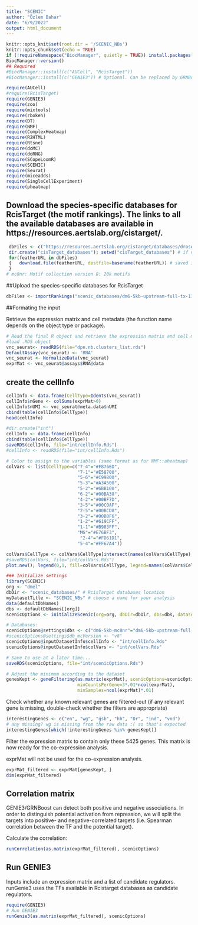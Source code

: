 ```yaml
---
title: "SCENIC"
author: "Özlem Bahar"
date: "6/9/2022"
output: html_document
---
```


```r
knitr::opts_knit$set(root.dir = '/SCENIC_NBs')
knitr::opts_chunk$set(echo = TRUE)
if (!requireNamespace("BiocManager", quietly = TRUE)) install.packages("BiocManager")
BiocManager::version()
## Required
#BiocManager::install(c("AUCell", "RcisTarget"))
#BiocManager::install(c("GENIE3")) # Optional. Can be replaced by GRNBoost

require(AUCell)
#require(RcisTarget)
require(GENIE3)
require(zoo)
require(mixtools)
require(rbokeh)
require(DT)
require(NMF)
require(ComplexHeatmap)
require(R2HTML)
require(Rtsne)
require(doMC)
require(doRNG)
require(SCopeLoomR)
require(SCENIC)
require(Seurat)
require(miceadds)
require(SingleCellExperiment)
require(pheatmap)
```
## Download the species-specific databases for RcisTarget (the motif rankings). The links to all the available databases are available in https://resources.aertslab.org/cistarget/.

```r
 dbFiles <- c("https://resources.aertslab.org/cistarget/databases/drosophila_melanogaster/dm6/flybase_r6.02/mc8nr/gene_based/dm6-5kb-upstream-full-tx-11species.mc8nr.feather")
 dir.create("cisTarget_databases"); setwd("cisTarget_databases") # if needed
 for(featherURL in dbFiles)
 {   download.file(featherURL, destfile=basename(featherURL)) # saved in current dir
 }
# mc8nr: Motif collection version 8: 20k motifs
```

##Upload the species-specific databases for RcisTarget
```r
dbFiles <- importRankings("scenic_databases/dm6-5kb-upstream-full-tx-11species.mc8nr.feather")
```
##Formating the input

Retrieve the expression matrix and cell metadata (the function name depends on the object type or package).
```r
# Read the final R object and retrieve the expression matrix and cell metadata
#load .RDS object 
vnc_seurat<- readRDS(file="dpn.nb.clusters_list.rds")
DefaultAssay(vnc_seurat) <- 'RNA'
vnc_seurat <- NormalizeData(vnc_seurat)
exprMat <- vnc_seurat@assays$RNA@data
```

## create the cellInfo 
```r
cellInfo <- data.frame(CellType=Idents(vnc_seurat))
cellInfo$nGene <- colSums(exprMat>0)
cellInfo$nUMI <- vnc_seurat@meta.data$nUMI
cbind(table(cellInfo$CellType))
head(cellInfo)
```

```r
#dir.create("int")
cellInfo <- data.frame(cellInfo)
cbind(table(cellInfo$CellType))
saveRDS(cellInfo, file="int/cellInfo.Rds")
#cellInfo <- readRDS(file="int/cellInfo.Rds")
```

```r
# Color to assign to the variables (same format as for NMF::aheatmap)
colVars <- list(CellType=c("7-4"="#F8766D",
                           "7-1"="#E58700",
                           "5-6"="#C99800", 
                           "5-3"="#A3A500", 
                           "5-2"="#6BB100",
                           "6-2"="#00BA38",
                           "4-2"="#00BF7D",
                           "3-5"="#00C0AF",
                           "2-5"="#00BCD8",
                           "3-2"="#00B0F6",
                           "1-2"="#619CFF",
                           "1-1"="#B983FF",
                           "MG"="#E76BF3",
                            "2-4"="#FD61D1",
                           "5-4"="#FF67A4"))

colVars$CellType <- colVars$CellType[intersect(names(colVars$CellType), cellInfo$CellType)]
#saveRDS(colVars, file="int/colVars.Rds")
plot.new(); legend(0,1, fill=colVars$CellType, legend=names(colVars$CellType))
```

```r
### Initialize settings
library(SCENIC)
org <- "dmel" 
dbDir <- "scenic_databases/" # RcisTarget databases location
myDatasetTitle <- "SCENIC_NBs" # choose a name for your analysis
data(defaultDbNames)
dbs <- defaultDbNames[[org]]
scenicOptions <- initializeScenic(org=org, dbDir=dbDir, dbs=dbs, datasetTitle=myDatasetTitle, nCores=10) 

# Databases:
scenicOptions@settings$dbs <- c("dm6-5kb-mc8nr"="dm6-5kb-upstream-full-tx-11species.mc8nr.feather")
#scenicOptions@settings$db_mcVersion <- "v8"
scenicOptions@inputDatasetInfo$cellInfo <- "int/cellInfo.Rds"
scenicOptions@inputDatasetInfo$colVars <- "int/colVars.Rds"

# Save to use at a later time...
saveRDS(scenicOptions, file="int/scenicOptions.Rds") 
```

```r
# Adjust the minimum according to the dataset
genesKept <- geneFiltering(as.matrix(exprMat), scenicOptions=scenicOptions,
                           minCountsPerGene=3*.01*ncol(exprMat),
                           minSamples=ncol(exprMat)*.01)
```

Check whether any known relevant genes are filtered-out (if any relevant gene is missing, double-check whether the filters are appropriate)

```r
interestingGenes <- c("en", "wg", "gsb", "hh", "Dr", "ind", "vnd")
# any missing? wg is missing from the raw data :( so that's expected
interestingGenes[which(!interestingGenes %in% genesKept)]
```
Filter the expression matrix to contain only these 5425 genes. This matrix is now ready for the co-expression analysis.

exprMat will not be used for the co-expression analysis.
```r
exprMat_filtered <- exprMat[genesKept, ]
dim(exprMat_filtered)
```
 
## Correlation matrix

GENIE3/GRNBoost can detect both positive and negative associations. In order to distinguish potential activation from repression, we will split the targets into positive- and negative-correlated targets (i.e. Spearman correlation between the TF and the potential target).

Calculate the correlation: 
```r
runCorrelation(as.matrix(exprMat_filtered), scenicOptions)
```
## Run GENIE3

Inputs include an expression matrix and a list of candidate regulators.
runGenie3 uses the TFs available in Rcistarget databases as candidate regulators.

```r
require(GENIE3)
# Run GENIE3
runGenie3(as.matrix(exprMat_filtered), scenicOptions)
```









